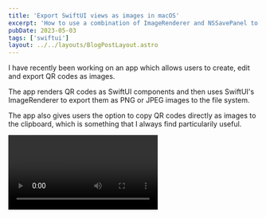 ```yaml
---
title: 'Export SwiftUI views as images in macOS'
excerpt: 'How to use a combination of ImageRenderer and NSSavePanel to save SwiftUI views as images to the macOS file system.'
pubDate: 2023-05-03
tags: ['swiftui']
layout: ../../layouts/BlogPostLayout.astro
---
```



I have recently been working on an app which allows users to create, edit and export QR codes as images.

The app renders QR codes as SwiftUI components and then uses SwiftUI's ImageRenderer to export them as PNG or JPEG images to the file system.

The app also gives users the option to copy QR codes directly as images to the clipboard, which is something that I always find particularily useful.

<Video src="/assets/posts/how-to-save-swiftui-views-as-images-in-macos/export-image.mp4" />

## Showing an NSSavePanel from SwiftUI

As it stands, SwiftUI does not have a native way to allow the user to save a file to disk from a macOS app using a save panel. However, you can still use `AppKit` to create an `NSSavePanel` and present it from a SwiftUI view:

```swift:QRCodeEditor.swift
private func savePanel(for type: UTType) -> URL? {
    let savePanel = NSSavePanel()
    savePanel.allowedContentTypes = [type]
    savePanel.canCreateDirectories = true
    savePanel.isExtensionHidden = false
    savePanel.title = "Save the QR Code as an image"
    savePanel.message = "Choose a folder and a name to store the image."
    savePanel.nameFieldLabel = "Image file name:"

    return savePanel.runModal() == .OK ? savePanel.url : nil
}
```

> I want to give a shoutout to [this awesome article](https://swdevnotes.com/swift/2022/save-an-image-to-macos-file-system-with-swiftui) from [Eric Callanan](https://www.linkedin.com/in/calleric/) which helped me figure out how to create and show an `NSSavePanel` from a SwiftUI view.

The function above creates an `NSSavePanel`, sets the allowed content types, shows the panel to the user using the `runModal` method and, if the response is valid, the `savePanel` method then returns the URL where the new file should be saved.

You can then use this private function directly from a `SwiftUI` view. In my case, I have a `ToolbarItem` with a set of `MenuButton`s that allow the user to export the QR code as an image in different formats:

```swift:QRCodeEditor.swift
struct QRCodeEditor: View {
    @ObservedObject var viewModel: QRCodeEditorViewModel

    var body: some View {
        HStack {
            QRCodeCanvas(qrCode: viewModel.qrCode)
                .frame(maxWidth: .infinity, maxHeight: .infinity, alignment: .center)

            Divider()

            Sidebar(qrCode: $viewModel.qrCode)
                .frame(idealWidth: 250, maxWidth: 250, maxHeight: .infinity)
        }
        .toolbar {
            ToolbarItem(placement: .primaryAction) {
                Menu {
                    MenuButton(image: "photo", title: "Save as PNG", action: {
                        // Show panel with PNG as the allowed content type
                        if let url = savePanel(for: .png) {
                            viewModel.save(at: url, with: .png)
                        }
                    })
                    MenuButton(image: "photo", title: "Save as JPEG", action: {
                        // Show panel with PNG as the allowed content type
                        if let url = savePanel(for: .jpeg) {
                            viewModel.save(at: url, with: .jpeg)
                        }
                    })
                    MenuButton(image: "doc.on.clipboard", title: "Copy to clipboard", action: { viewModel.copyToClipboard() })
                } label: {
                    Image(systemName: "square.and.arrow.up")
                }
            }
        }
    }
}
```

> ⚠️ It is important to note that you will need to set some read/write capabilities in your target's configuration to be able to show the save panel and write to the file system. Failing to set these capabilities results in a runtime crash when trying to present an `NSSavePanel`. Please refer to [Eric's article to learn how to do so](https://swdevnotes.com/swift/2022/save-an-image-to-macos-file-system-with-swiftui).

## Rendering an image from a SwiftUI view

Now that you have a URL you can save the image to, you can use SwiftUI's `ImageRenderer` to render an image from a SwiftUI view and then write it to said URL:

```swift:QRCodeEditorViewModel.swift
enum ContentType {
    case jpeg
    case png
}

@MainActor func save(_ qrCode: QRCodeModel, with contentType: ContentType, at url: URL) {
    let qrCodeView = QRCodeCanvas(qrCode: qrCode).frame(width: 1024, height: 1024)
    guard let cgImage = ImageRenderer(content: qrCodeView).cgImage else {
        return
    }

    let image = NSImage(cgImage: cgImage, size: .init(width: 1024, height: 1024))
    guard let representation = image?.tiffRepresentation else { return }
    let imageRepresentation = NSBitmapImageRep(data: representation)

    let imageData: Data?
    switch contentType {
    case .jpeg: imageData = imageRepresentation?.representation(using: .jpeg, properties: [:])
    case .png: imageData = imageRepresentation?.representation(using: .png, properties: [:])
    }

    try? imageData?.write(to: url)
}
```

Note that if you want to support multiple formats like in the snippet above, you will need to create an `NSBitmapImageRep` from the image's `tiffRepresentation` and then use the `representation(using:properties:)` method to convert the image to the desired format before writing it to a file URL.

## Bonus track: Saving an image to the clipboard

As I mentioned in the introduction, the app also allows users to save the image directly to the clipboard by using a combination of `ImageRenderer` and `NSPaseteboard` calls:

```swift
@MainActor func copyToClipboard(qrCode: QRCodeModel) {
    let qrCodeView = QRCodeCanvas(qrCode: qrCode).frame(width: 1024, height: 1024)
    guard let cgImage = ImageRenderer(content: qrCodeView).cgImage else {
        return
    }

    let image = NSImage(cgImage: cgImage, size: .init(width: 1024, height: 1024))
    let pasteboard = NSPasteboard.general
    pasteBoard.clearContents()
    pasteBoard.writeObjects([image])
}
```

## Prior art and considerations

Using `ImageRenderer` in SwiftUI is a topic that has been extensively covered in the past. Despite this, I wanted to share my own take on the topic and what worked for me when developing this feature in my app.

Here's a list of amazing prior art that I used as a reference when developing this feature:

1. [Save an image to MacOS file system with SwiftUI](https://swdevnotes.com/swift/2022/save-an-image-to-macos-file-system-with-swiftui/) by [Eric Callanan](https://www.linkedin.com/in/calleric/).
2. [How to convert a SwiftUI view to an image](https://www.hackingwithswift.com/quick-start/swiftui/how-to-convert-a-swiftui-view-to-an-image) by [Paul Hudson](https://twitter.com/twostraws).
3. [Bringing platform-specific types together in SwiftUI](https://danielsaidi.com/blog/2022/04/25/bringing-platform-specific-types-together-in-swiftui) by [Daniel Saidi](https://twitter.com/danielsaidi).
